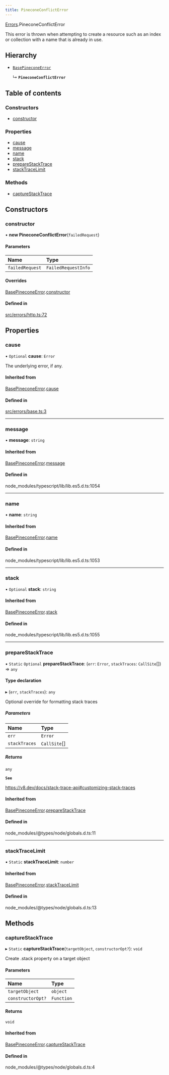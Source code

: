 ```yaml
---
title: PineconeConflictError
---
```


[Errors](../modules/Errors.md).PineconeConflictError

This error is thrown when attempting to create a resource such as an index or
collection with a name that is already in use.

## Hierarchy

- [`BasePineconeError`](Errors.BasePineconeError.md)

  ↳ **`PineconeConflictError`**

## Table of contents

### Constructors

- [constructor](Errors.PineconeConflictError.md#constructor)

### Properties

- [cause](Errors.PineconeConflictError.md#cause)
- [message](Errors.PineconeConflictError.md#message)
- [name](Errors.PineconeConflictError.md#name)
- [stack](Errors.PineconeConflictError.md#stack)
- [prepareStackTrace](Errors.PineconeConflictError.md#preparestacktrace)
- [stackTraceLimit](Errors.PineconeConflictError.md#stacktracelimit)

### Methods

- [captureStackTrace](Errors.PineconeConflictError.md#capturestacktrace)

## Constructors

### constructor

• **new PineconeConflictError**(`failedRequest`)

#### Parameters

| Name | Type |
| :------ | :------ |
| `failedRequest` | `FailedRequestInfo` |

#### Overrides

[BasePineconeError](Errors.BasePineconeError.md).[constructor](Errors.BasePineconeError.md#constructor)

#### Defined in

[src/errors/http.ts:72](https://github.com/pinecone-io/pinecone-ts-client/blob/4ccf45d/src/errors/http.ts#L72)

## Properties

### cause

• `Optional` **cause**: `Error`

The underlying error, if any.

#### Inherited from

[BasePineconeError](Errors.BasePineconeError.md).[cause](Errors.BasePineconeError.md#cause)

#### Defined in

[src/errors/base.ts:3](https://github.com/pinecone-io/pinecone-ts-client/blob/4ccf45d/src/errors/base.ts#L3)

___

### message

• **message**: `string`

#### Inherited from

[BasePineconeError](Errors.BasePineconeError.md).[message](Errors.BasePineconeError.md#message)

#### Defined in

node_modules/typescript/lib/lib.es5.d.ts:1054

___

### name

• **name**: `string`

#### Inherited from

[BasePineconeError](Errors.BasePineconeError.md).[name](Errors.BasePineconeError.md#name)

#### Defined in

node_modules/typescript/lib/lib.es5.d.ts:1053

___

### stack

• `Optional` **stack**: `string`

#### Inherited from

[BasePineconeError](Errors.BasePineconeError.md).[stack](Errors.BasePineconeError.md#stack)

#### Defined in

node_modules/typescript/lib/lib.es5.d.ts:1055

___

### prepareStackTrace

▪ `Static` `Optional` **prepareStackTrace**: (`err`: `Error`, `stackTraces`: `CallSite`[]) => `any`

#### Type declaration

▸ (`err`, `stackTraces`): `any`

Optional override for formatting stack traces

##### Parameters

| Name | Type |
| :------ | :------ |
| `err` | `Error` |
| `stackTraces` | `CallSite`[] |

##### Returns

`any`

**`See`**

https://v8.dev/docs/stack-trace-api#customizing-stack-traces

#### Inherited from

[BasePineconeError](Errors.BasePineconeError.md).[prepareStackTrace](Errors.BasePineconeError.md#preparestacktrace)

#### Defined in

node_modules/@types/node/globals.d.ts:11

___

### stackTraceLimit

▪ `Static` **stackTraceLimit**: `number`

#### Inherited from

[BasePineconeError](Errors.BasePineconeError.md).[stackTraceLimit](Errors.BasePineconeError.md#stacktracelimit)

#### Defined in

node_modules/@types/node/globals.d.ts:13

## Methods

### captureStackTrace

▸ `Static` **captureStackTrace**(`targetObject`, `constructorOpt?`): `void`

Create .stack property on a target object

#### Parameters

| Name | Type |
| :------ | :------ |
| `targetObject` | `object` |
| `constructorOpt?` | `Function` |

#### Returns

`void`

#### Inherited from

[BasePineconeError](Errors.BasePineconeError.md).[captureStackTrace](Errors.BasePineconeError.md#capturestacktrace)

#### Defined in

node_modules/@types/node/globals.d.ts:4
